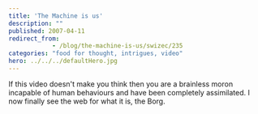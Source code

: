 ```yaml
---
title: 'The Machine is us'
description: ""
published: 2007-04-11
redirect_from: 
            - /blog/the-machine-is-us/swizec/235
categories: "food for thought, intrigues, video"
hero: ../../../defaultHero.jpg
---
```

If this video doesn&#x27;t make you think then you are a brainless moron incapable of human behaviours and have been completely assimilated. I now finally see the web for what it is, the Borg.
